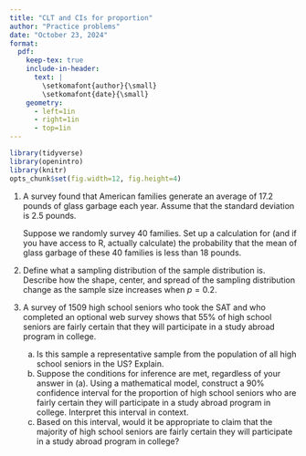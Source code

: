 ```yaml
---
title: "CLT and CIs for proportion"
author: "Practice problems"
date: "October 23, 2024"
format:
  pdf:
    keep-tex: true
    include-in-header:
      text: |
        \setkomafont{author}{\small}
        \setkomafont{date}{\small}
    geometry:
      - left=1in
      - right=1in
      - top=1in
---
```


```r
library(tidyverse)
library(openintro)
library(knitr)
opts_chunk$set(fig.width=12, fig.height=4) 
```

1.  A survey found that American families generate an average of 17.2 pounds of glass garbage each year. Assume that the standard deviation is 2.5 pounds.

    Suppose we randomly survey 40 families. Set up a calculation for (and if you have access to R, actually calculate) the probability that the mean of glass garbage of these 40 families is less than 18 pounds.

2.  Define what a sampling distribution of the sample distribution is. Describe how the shape, center, and spread of the sampling distribution change as the sample size increases when $p=0.2$.

3.  A survey of 1509 high school seniors who took the SAT and who completed an optional web survey shows that 55% of high school seniors are fairly certain that they will participate in a study abroad program in college.

    a.  Is this sample a representative sample from the population of all high school seniors in the US? Explain.
    b.  Suppose the conditions for inference are met, regardless of your answer in (a). Using a mathematical model, construct a 90% confidence interval for the proportion of high school seniors who are fairly certain they will participate in a study abroad program in college. Interpret this interval in context.
    c.  Based on this interval, would it be appropriate to claim that the majority of high school seniors are fairly certain they will participate in a study abroad program in college?
